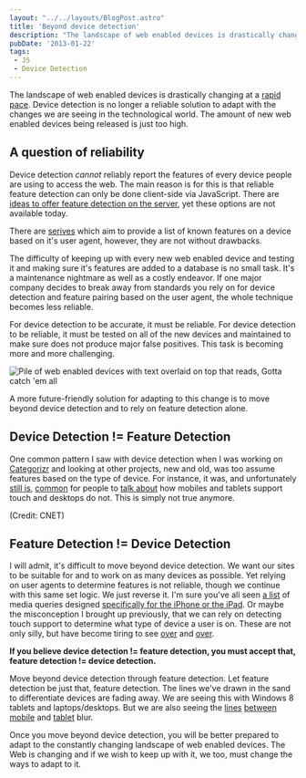 ```yaml
---
layout: "../../layouts/BlogPost.astro"
title: 'Beyond device detection'
description: "The landscape of web enabled devices is drastically changing at a rapid pace . Device detection is no longer a reliable solution to adapt…"
pubDate: '2013-01-22'
tags:
 - JS
 - Device Detection
---
```


The landscape of web enabled devices is drastically changing at a [rapid pace][1]. Device detection is no longer a reliable solution to adapt with the changes we are seeing in the technological world. The amount of new web enabled devices being released is just too high.

## A question of reliability

Device detection _cannot_ reliably report the features of every device people are using to access the web. The main reason is for this is that reliable feature detection can only be done client-side via JavaScript. There are [ideas to offer feature detection on the server][2], yet these options are not available today.

There are [serives][3] which aim to provide a list of known features on a device based on it's user agent, however, they are not without drawbacks.

The difficulty of keeping up with every new web enabled device and testing it and making sure it's features are added to a database is no small task. It's a maintenance nightmare as well as a costly endeavor. If one major company decides to break away from standards you rely on for device detection and feature pairing based on the user agent, the whole technique becomes less reliable.

For device detection to be accurate, it must be reliable. For device detection to be reliable, it must be tested on all of the new devices and maintained to make sure does not produce major false positives. This task is becoming more and more challenging.

<Image
  src="src/assets/beyond-device-detection/test-all-the-devices.jpg"
  alt="Pile of web enabled devices with text overlaid on top that reads, Gotta catch 'em all"
  width={700}
	height={525}
/>

A more future-friendly solution for adapting to this change is to move beyond device detection and to rely on feature detection alone.

## Device Detection != Feature Detection

One common pattern I saw with device detection when I was working on [Categorizr][6] and looking at other projects, new and old, was too assume features based on the type of device. For instance, it was, and unfortunately [still is][7], [common][8] for people to [talk about][9] how mobiles and tablets support touch and desktops do not. This is simply not true anymore.

(Credit: CNET)

## Feature Detection != Device Detection

I will admit, it's difficult to move beyond device detection. We want our sites to be suitable for and to work on as many devices as possible. Yet relying on user agents to determine features is not reliable, though we continue with this same set logic. We just reverse it. I'm sure you've all seen [a list][10] of media queries designed [specifically for the iPhone or the iPad][11]. Or maybe the misconception I brought up previously, that we can rely on detecting touch support to determine what type of device a user is on. These are not only silly, but have become tiring to see [over][12] and [over][13].

**If you believe device detection != feature detection, you must accept that, feature detection != device detection.**

Move beyond device detection through feature detection. Let feature detection be just that, feature detection. The lines we've drawn in the sand to differentiate devices are fading away. We are seeing this with Windows 8 tablets and laptops/desktops. But we are also seeing the [lines][14] [between][15] [mobile][16] and [tablet][17] blur.

Once you move beyond device detection, you will be better prepared to adapt to the constantly changing landscape of web enabled devices. The Web is changing and if we wish to keep up with it, we too, must change the ways to adapt to it.

[1]: http://newsroom.cisco.com/press-release-content?articleId=888280
[2]: https://docs.google.com/presentation/d/1y_A6VOZy9bD2i0VLHv9ZWr0W3hZJvlTNCDA0itjI0yM/edit#slide=id.p19
[3]: http://wurfl.sourceforge.net/
[4]: http://www.brettjankord.com/2013/01/10/active-development-on-categorizr-has-come-to-an-end/
[5]: http://commons.wikimedia.org/wiki/File:Device_pile.jpg
[6]: https://github.com/bjankord/Categorizr
[7]: http://tympanus.net/codrops/2013/01/21/ui-design-guidelines-for-responsive-design/
[8]: http://www.html5rocks.com/en/mobile/cross-device/
[9]: http://blog.grayghostvisuals.com/modernizr/conditionally-loading-resources/
[10]: http://css-tricks.com/snippets/css/media-queries-for-standard-devices/
[11]: http://perishablepress.com/target-iphone-and-ipad-with-css3-media-queries/
[12]: http://stackoverflow.com/questions/6191590/css-media-query-on-iphone
[13]: http://web-design-weekly.com/snippets/iphone-5-media-query/
[14]: http://www.theverge.com/2013/1/21/3902234/lg-joins-the-5-inch-1080p-party-with-optimus-g-pro
[15]: http://www.engadget.com/2013/01/07/huawei-launches-6-1-inch-ascend-mate/
[16]: http://www.androidcentral.com/production-line-leak-claims-show-644-inch-screen-sony-device
[17]: http://reviews.cnet.com/2733-3126_7-936-3.html

